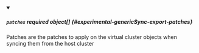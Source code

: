 


<details className="config-field" data-expandable="true" open>
<summary>

##### `patches` <span className="config-field-required" data-required="false">required</span> <span className="config-field-type">object[]</span> <span className="config-field-default"></span> <span className="config-field-enum"></span> {#experimental-genericSync-export-patches}

Patches are the patches to apply on the virtual cluster objects
when syncing them from the host cluster

</summary>

<PartialPatchesreference />


</details>
